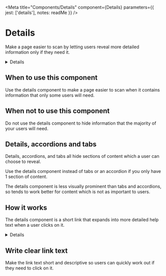 
<Meta
  title="Components/Details"
  component={Details}
  parameters={{
    jest: ['details'],
    notes: readMe
  }}
/>

# Details

Make a page easier to scan by letting users reveal more detailed information only if they need it.

<Preview withToolbar>
  <Story name="Details">
    <Details summary={text('href', 'Help with nationality')}>
      {text('text', 'We need to know your nationality so we can work out which elections you’re entitled to vote in. If you cannot provide your nationality, you’ll have to send copies of identity documents through the post.')}
    </Details>
  </Story>
</Preview>

<Props of={Details} />

## When to use this component

Use the details component to make a page easier to scan when it contains information that only some users will need.


## When not to use this component

Do not use the details component to hide information that the majority of your users will need.


## Details, accordions and tabs

Details, accordions, and tabs all hide sections of content which a user can choose to reveal.

Use the details component instead of tabs or an accordion if you only have 1 section of content.

The details component is less visually prominent than tabs and accordions, so tends to work better for content which is not as important to users.


## How it works

The details component is a short link that expands into more detailed help text when a user clicks on it.

<Preview>
  <Story name="Standard">
    <Details summary="Help with nationality">
      We need to know your nationality so we can work out which elections you’re entitled to vote in. If you cannot provide your nationality, you’ll have to send copies of identity documents through the post.
    </Details>
  </Story>
</Preview>


## Write clear link text

Make the link text short and descriptive so users can quickly work out if they need to click on it.
